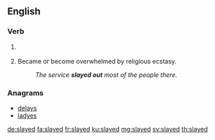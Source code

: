 ==English==

===Verb===
{{head|en|verb form}}

# {{context|chiefly|_|US|uncommon|lang=en}} {{en-past of|slay}}
# {{context|religious|lang=en}} Became or become overwhelmed by religious ecstasy.
#: ''The service '''slayed out''' most of the people there.''

===Anagrams===
* [[delays#English|delays]]
* [[ladyes#English|ladyes]]

[[de:slayed]]
[[fa:slayed]]
[[fr:slayed]]
[[ku:slayed]]
[[mg:slayed]]
[[sv:slayed]]
[[th:slayed]]